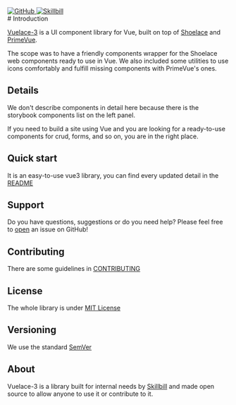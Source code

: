 <style>
  {`
  .sbdocs.sbdocs-wrapper \{
    padding: 0 20px;
  }
`}
</style>

<div
  style={{
    display: 'flex',
    gap: '16px',
    alignItems: 'center',
    justifyContent: 'end',
    width: '100%',
    position: 'fixed',
    top: 0,
    right: 20,
    zIndex: 50
  }}
>
  <div
    style={{
      display: 'flex',
      gap: '16px',
      alignItems: 'center',
      padding: '12px',
      backgroundColor: 'white'
    }}
  >
    <a href="https://www.github.com/Skillbill/vuelace-3">
      <img style={{ height: '36px' }} src="assets/github-mark.svg" alt="GitHub" />
    </a>
    <a href="https://www.skillbill.it">
      <img style={{ height: '36px' }} src="assets/logo_skillbill_00.svg" alt="Skillbill" />
    </a>
  </div>
</div>
# Introduction

[Vuelace-3](https://www.github.com/Skillbill/vuelace-3) is a UI component library for Vue,
built on top of [Shoelace](https://shoelace.style/) and [PrimeVue](https://primevue.org/).

The scope was to have a friendly components wrapper for the Shoelace web components ready to use in Vue.
We also included some utilities to use icons comfortably and fulfill missing components with PrimeVue's ones.

## Details

We don't describe components in detail here because there is the storybook components list on the left panel.

If you need to build a site using Vue and you are looking for a ready-to-use components for crud,
forms, and so on, you are in the right place.

## Quick start

It is an easy-to-use vue3 library,
you can find every updated detail in the [README](https://github.com/Skillbill/vuelace-3/blob/main/README.md)

## Support

Do you have questions, suggestions or do you need help?
Please feel free to [open](https://github.com/Skillbill/vuelace-3/issues/new/choose) an issue on GitHub!

## Contributing

There are some guidelines in [CONTRIBUTING](https://github.com/Skillbill/vuelace-3/blob/main/CONTRIBUTING.md)

## License

The whole library is under [MIT License](https://github.com/Skillbill/vuelace-3/blob/main/LICENSE)

## Versioning

We use the standard [SemVer](https://semver.org/)

## About

Vuelace-3 is a library built for internal needs by [Skillbill](https://www.skillbill.it)
and made open source to allow anyone to use it or contribute to it.
